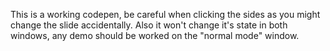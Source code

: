 

<Codepen 
  title="Adding Vue.js to a site"
  label="Open"
  url="https://codepen.io/ederdiaz/pen/ywoMqE"/>
<Notes>
  This is a working codepen,
  be careful when clicking the sides as you might change the slide accidentally.
  Also it won't change it's state in both windows,
  any demo should be worked on the "normal mode" window.
</Notes>
